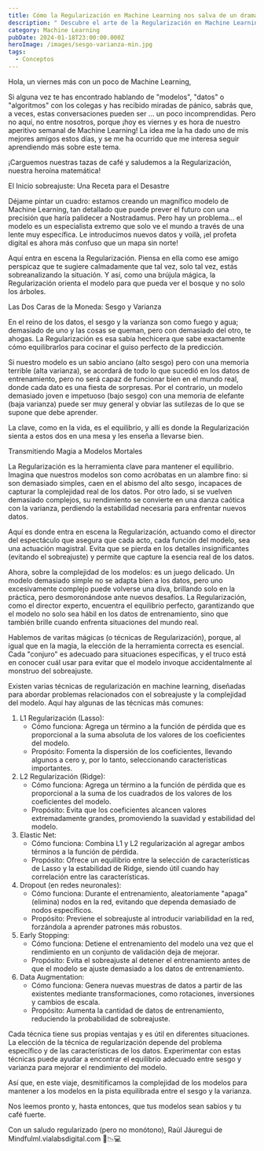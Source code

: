 ---
title: Cómo la Regularización en Machine Learning nos salva de un drama matemático
description: " Descubre el arte de la Regularización en Machine Learning: \U0001F3A9 Encuentra el equilibrio perfecto entre sesgo y varianza con técnicas como Lasso, Ridge y más. \U0001F680 Prepárate para un viaje donde desmitificaremos la complejidad de los modelos y te equiparemos con las herramientas para mejorar tu rendimiento. ¡Domina la magia de la Regularización ahora! \U0001F31F✨ #MachineLearning #Regularización #DataScience"
category: Machine Learning
pubDate: 2024-01-18T23:00:00.000Z
heroImage: /images/sesgo-varianza-min.jpg
tags:
  - Conceptos
---

Hola, un viernes más con un poco de Machine Learning,

Si alguna vez te has encontrado hablando de "modelos", "datos" o "algoritmos" con los colegas y has recibido miradas de pánico, sabrás que, a veces, estas conversaciones pueden ser ... un poco incomprendidas. Pero no aquí, no entre nosotros, porque ¡hoy es viernes y es hora de nuestro aperitivo semanal de Machine Learning! La idea me la ha dado uno de mis mejores amigos estos días, y se me ha ocurrido que me interesa seguir aprendiendo más sobre este tema.

¡Carguemos nuestras tazas de café y saludemos a la Regularización, nuestra heroína matemática!

El Inicio sobreajuste: Una Receta para el Desastre

Déjame pintar un cuadro: estamos creando un magnífico modelo de Machine Learning, tan detallado que puede prever el futuro con una precisión que haría palidecer a Nostradamus. Pero hay un problema... el modelo es un especialista extremo que solo ve el mundo a través de una lente muy específica. Le introducimos nuevos datos y voilà, ¡el profeta digital es ahora más confuso que un mapa sin norte!

Aquí entra en escena la Regularización. Piensa en ella como ese amigo perspicaz que te sugiere calmadamente que tal vez, solo tal vez, estás sobreanalizando la situación. Y así, como una brújula mágica, la Regularización orienta el modelo para que pueda ver el bosque y no solo los árboles.

Las Dos Caras de la Moneda: Sesgo y Varianza

En el reino de los datos, el sesgo y la varianza son como fuego y agua; demasiado de uno y las cosas se queman, pero con demasiado del otro, te ahogas. La Regularización es esa sabia hechicera que sabe exactamente cómo equilibrarlos para cocinar el guiso perfecto de la predicción.

Si nuestro modelo es un sabio anciano (alto sesgo) pero con una memoria terrible (alta varianza), se acordará de todo lo que sucedió en los datos de entrenamiento, pero no será capaz de funcionar bien en el mundo real, donde cada dato es una fiesta de sorpresas. Por el contrario, un modelo demasiado joven e impetuoso (bajo sesgo) con una memoria de elefante (baja varianza) puede ser muy general y obviar las sutilezas de lo que se supone que debe aprender.

La clave, como en la vida, es el equilibrio, y allí es donde la Regularización sienta a estos dos en una mesa y les enseña a llevarse bien.

Transmitiendo Magia a Modelos Mortales

La Regularización es la herramienta clave para mantener el equilibrio. Imagina que nuestros modelos son como acróbatas en un alambre fino: si son demasiado simples, caen en el abismo del alto sesgo, incapaces de capturar la complejidad real de los datos. Por otro lado, si se vuelven demasiado complejos, su rendimiento se convierte en una danza caótica con la varianza, perdiendo la estabilidad necesaria para enfrentar nuevos datos.

Aquí es donde entra en escena la Regularización, actuando como el director del espectáculo que asegura que cada acto, cada función del modelo, sea una actuación magistral. Evita que se pierda en los detalles insignificantes (evitando el sobreajuste) y permite que capture la esencia real de los datos.

Ahora, sobre la complejidad de los modelos: es un juego delicado. Un modelo demasiado simple no se adapta bien a los datos, pero uno excesivamente complejo puede volverse una diva, brillando solo en la práctica, pero desmoronándose ante nuevos desafíos. La Regularización, como el director experto, encuentra el equilibrio perfecto, garantizando que el modelo no solo sea hábil en los datos de entrenamiento, sino que también brille cuando enfrenta situaciones del mundo real.

Hablemos de varitas mágicas (o técnicas de Regularización), porque, al igual que en la magia, la elección de la herramienta correcta es esencial. Cada "conjuro" es adecuado para situaciones específicas, y el truco está en conocer cuál usar para evitar que el modelo invoque accidentalmente al monstruo del sobreajuste.


Existen varias técnicas de regularización en machine learning, diseñadas para abordar problemas relacionados con el sobreajuste y la complejidad del modelo. Aquí hay algunas de las técnicas más comunes:

1. L1 Regularización (Lasso):
   * Cómo funciona: Agrega un término a la función de pérdida que es proporcional a la suma absoluta de los valores de los coeficientes del modelo.
   * Propósito: Fomenta la dispersión de los coeficientes, llevando algunos a cero y, por lo tanto, seleccionando características importantes.
2. L2 Regularización (Ridge):
   * Cómo funciona: Agrega un término a la función de pérdida que es proporcional a la suma de los cuadrados de los valores de los coeficientes del modelo.
   * Propósito: Evita que los coeficientes alcancen valores extremadamente grandes, promoviendo la suavidad y estabilidad del modelo.
3. Elastic Net:
   * Cómo funciona: Combina L1 y L2 regularización al agregar ambos términos a la función de pérdida.
   * Propósito: Ofrece un equilibrio entre la selección de características de Lasso y la estabilidad de Ridge, siendo útil cuando hay correlación entre las características.
4. Dropout (en redes neuronales):
   * Cómo funciona: Durante el entrenamiento, aleatoriamente "apaga" (elimina) nodos en la red, evitando que dependa demasiado de nodos específicos.
   * Propósito: Previene el sobreajuste al introducir variabilidad en la red, forzándola a aprender patrones más robustos.
5. Early Stopping:
   * Cómo funciona: Detiene el entrenamiento del modelo una vez que el rendimiento en un conjunto de validación deja de mejorar.
   * Propósito: Evita el sobreajuste al detener el entrenamiento antes de que el modelo se ajuste demasiado a los datos de entrenamiento.
6. Data Augmentation:
   * Cómo funciona: Genera nuevas muestras de datos a partir de las existentes mediante transformaciones, como rotaciones, inversiones y cambios de escala.
   * Propósito: Aumenta la cantidad de datos de entrenamiento, reduciendo la probabilidad de sobreajuste.

Cada técnica tiene sus propias ventajas y es útil en diferentes situaciones. La elección de la técnica de regularización depende del problema específico y de las características de los datos. Experimentar con estas técnicas puede ayudar a encontrar el equilibrio adecuado entre sesgo y varianza para mejorar el rendimiento del modelo.

Así que, en este viaje, desmitificamos la complejidad de los modelos para mantener a los modelos en la pista equilibrada entre el sesgo y la varianza. 

Nos leemos pronto y, hasta entonces, que tus modelos sean sabios y tu café fuerte.

Con un saludo regularizado (pero no monótono), Raúl Jáuregui de Mindfulml.vialabsdigital.com 🌟📉💻
